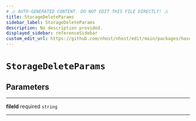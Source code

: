 ```yaml
---
# ⚠️ AUTO-GENERATED CONTENT. DO NOT EDIT THIS FILE DIRECTLY! ⚠️
title: StorageDeleteParams
sidebar_label: StorageDeleteParams
description: No description provided.
displayed_sidebar: referenceSidebar
custom_edit_url: https://github.com/nhost/nhost/edit/main/packages/hasura-storage-js/src/packages/hasura-storage-js/src/utils/types.ts#L32
---
```


# `StorageDeleteParams`

## Parameters

---

**<span className="parameter-name">fileId</span>** <span className="optional-status">required</span> `string`

---
